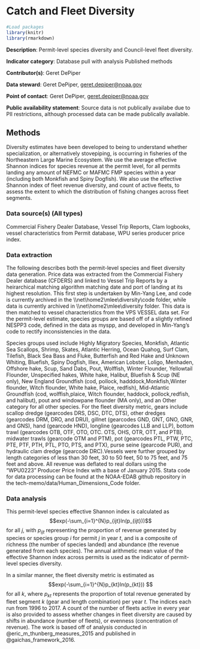 # Catch and Fleet Diversity

```r

#Load packages
library(knitr)
library(rmarkdown)

```
**Description**: Permit-level species diversity and Council-level fleet diversity.

**Indicator category**: Database pull with analysis
Published methods

**Contributor(s)**: Geret DePiper
  
**Data steward**: Geret DePiper, <geret.depiper@noaa.gov>
  
**Point of contact**: Geret DePiper, <geret.depiper@noaa.gov>
  
**Public availability statement**: Source data is not publically availabe due to PII restrictions, although processed data can be made publically available.
  

## Methods
Diversity estimates have been developed to being to understand whether specialization, or alternatively stovepiping, is occurring in fisheries of the Northeastern Large Marine Ecosystem. We use the average effective Shannon indices for species revenue at the permit level, for all permits landing any amount of NEFMC or MAFMC FMP species within a year (including both Monkfish and Spiny Dogfish). We also use the effective Shannon index of fleet revenue diversity, and count of active fleets, to assess the extent to which the distribution of fishing changes across fleet segments.

### Data source(s) (All types)
Commercial Fishery Dealer Database, Vessel Trip Reports, Clam logbooks, vessel characteristics from Permit database, WPU series producer price index.

### Data extraction 
The following describes both the permit-level species and fleet diversity data generation. Price data was extracted from the Commercial Fishery Dealer database (CFDERS) and linked to Vessel Trip Reports by a heirarchical matching algorithm matching date and port of landing at its highest resolution. This first step is undertaken by Min-Yang Lee, and code is currently archived in the  \\\\net\\home2\\mlee\\diversity\\code folder, while data is currently archived in \\\\net\\home2\\mlee\\diversity folder. This data is then matched to vessel characteristics from the  VPS VESSEL data set. For the permit-level estimate, species groups are based off of a slightly refined NESPP3 code, defined in the data as myspp, and developed in Min-Yang's code to rectify inconsistencies in the data.

Species groups used include Highly Migratory Species, Monkfish, Atlantic Sea Scallops, Shrimp, Skates, Atlantic Herring, Ocean Quahog, Surf Clam, Tilefish, Black Sea Bass and Fluke, Butterfish and Red Hake and Unknown Whiting, Bluefish, Spiny Dogfish, Illex, American Lobster, Loligo, Menhaden, Offshore hake, Scup, Sand Dabs, Pout, Wolffish, Winter Flounder, Yellowtail Flounder, Unspecified hakes, White hake, Halibut, Bluefish & Scup (NE only), New England Groundfish (cod, pollock, hadddock,Monkfish,Winter flounder, Witch flounder, White hake, Plaice, redfish), Mid-Atlantic Groundfish (cod, wolffish,plaice, Witch flounder, haddock,  pollock,redfish, and halibut), pout and windowpane flounder (MA only), and an Other category for all other species. For the fleet diversity metric, gears include scallop dredge (gearcodes DRS, DSC, DTC, DTS), other dredges (gearcodes DRM, DRO, and DRU), gillnet (gearcodes GND, GNT, GNO, GNR, and GNS), hand (gearcode HND), longline (gearcodes LLB and LLP), bottom trawl (gearcodes OTB, OTF, OTO, OTC. OTS, OHS, OTR, OTT, and PTB), midwater trawls (gearcode OTM and PTM), pot (gearcodes PTL, PTW, PTC, PTE, PTF, PTH, PTL, PTO, PTS, and PTX), purse seine (gearcode PUR), and hydraulic clam dredge (gearcode DRC).Vessels were further grouped by length categories of less than 30 feet, 30 to 50 feet, 50 to 75 feet, and 75 feet and above. All revenue was deflated to real dollars using the "WPU0223" Producer Price Index with a base of January 2015. Stata code for data processing can be found at the NOAA-EDAB github repository in the tech-memo/data/Human_Dimensions_Code folder.

### Data analysis
This permit-level species effective Shannon index is calculated as 
$$exp(-\sum_{i=1}^{N}p_{ijt}ln(p_{ijt}))$$
for all $j$, with $p_{ijt}$ representing the proportion of revenue generated by species or species group $i$ for permit $j$ in year $t$, and is a composite of richness (the number of species landed) and abundance (the revenue generated from each species). The annual arithmetic mean value of the effective Shannon index across permits is used as the indicator of permit-level species diversity. 

In a similar manner, the fleet diversity metric is estimated as 
$$exp(-\sum_{i=1}^{N}p_{kt}ln(p_{kt})) $$
for all $k$, where $p_{kt}$ represents the proportion of total revenue generated by fleet segment $k$ (gear and length combination) per year $t$. The indices each run from 1996 to 2017. A count of the number of fleets active in every year is also provided to assess whether changes in fleet diversity are caused by shifts in abundance (number of fleets), or evenness (concentration of revenue). The work is based off of analysis conducted in @eric_m_thunberg_measures_2015 and published in @gaichas_framework_2016.
